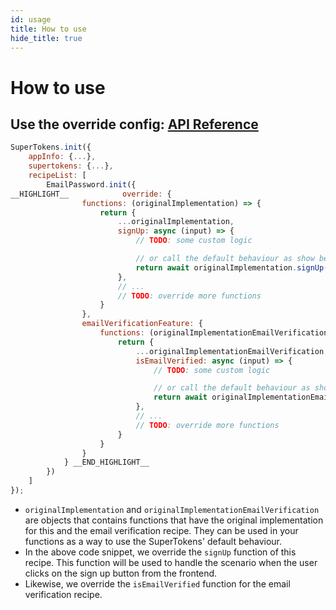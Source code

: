 ```yaml
---
id: usage
title: How to use
hide_title: true
---
```


# How to use

## Use the override config: [API Reference](/docs/nodejs/emailpassword/override/functions)

<!--DOCUSAURUS_CODE_TABS-->
<!--NodeJS-->
```jsx
SuperTokens.init({
    appInfo: {...},
    supertokens: {...},
    recipeList: [
        EmailPassword.init({
__HIGHLIGHT__            override: {
                functions: (originalImplementation) => {
                    return {
                        ...originalImplementation,
                        signUp: async (input) => {
                            // TODO: some custom logic

                            // or call the default behaviour as show below
                            return await originalImplementation.signUp(input);
                        },
                        // ...
                        // TODO: override more functions
                    }
                },
                emailVerificationFeature: {
                    functions: (originalImplementationEmailVerification) => {
                        return {
                            ...originalImplementationEmailVerification,
                            isEmailVerified: async (input) => {
                                // TODO: some custom logic

                                // or call the default behaviour as show below
                                return await originalImplementationEmailVerification.isEmailVerified(input);
                            },
                            // ...
                            // TODO: override more functions
                        }
                    }
                }
            } __END_HIGHLIGHT__
        })
    ]
});
```
<!--END_DOCUSAURUS_CODE_TABS-->

- `originalImplementation` and `originalImplementationEmailVerification` are objects that contains functions that have the original implementation for this and the email verification recipe. They can be used in your functions as a way to use the SuperTokens' default behaviour.
- In the above code snippet, we override the `signUp` function of this recipe. This function will be used to handle the scenario when the user clicks on the sign up button from the frontend.
- Likewise, we override the `isEmailVerified` function for the email verification recipe.